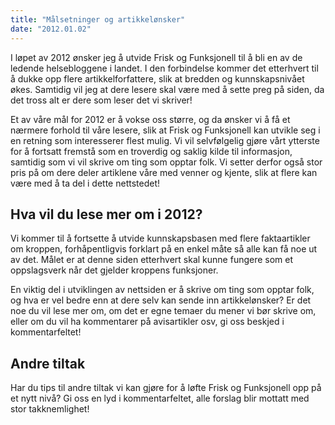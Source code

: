 ```yaml
---
title: "Målsetninger og artikkelønsker"
date: "2012.01.02"
---
```


I løpet av 2012 ønsker jeg å utvide Frisk og Funksjonell til å bli en av de ledende helsebloggene i landet. I den forbindelse kommer det etterhvert til å dukke opp flere artikkelforfattere, slik at bredden og kunnskapsnivået økes. Samtidig vil jeg at dere lesere skal være med å sette preg på siden, da det tross alt er dere som leser det vi skriver!

Et av våre mål for 2012 er å vokse oss større, og da ønsker vi å få et nærmere forhold til våre lesere, slik at Frisk og Funksjonell kan utvikle seg i en retning som interesserer flest mulig. Vi vil selvfølgelig gjøre vårt ytterste for å fortsatt fremstå som en troverdig og saklig kilde til informasjon, samtidig som vi vil skrive om ting som opptar folk. Vi setter derfor også stor pris på om dere deler artiklene våre med venner og kjente, slik at flere kan være med å ta del i dette nettstedet!

## Hva vil du lese mer om i 2012?

Vi kommer til å fortsette å utvide kunnskapsbasen med flere faktaartikler om kroppen, forhåpentligvis forklart på en enkel måte så alle kan få noe ut av det. Målet er at denne siden etterhvert skal kunne fungere som et oppslagsverk når det gjelder kroppens funksjoner.

En viktig del i utviklingen av nettsiden er å skrive om ting som opptar folk, og hva er vel bedre enn at dere selv kan sende inn artikkelønsker? Er det noe du vil lese mer om, om det er egne temaer du mener vi bør skrive om, eller om du vil ha kommentarer på avisartikler osv, gi oss beskjed i kommentarfeltet!

## Andre tiltak

Har du tips til andre tiltak vi kan gjøre for å løfte Frisk og Funksjonell opp på et nytt nivå? Gi oss en lyd i kommentarfeltet, alle forslag blir mottatt med stor takknemlighet!
